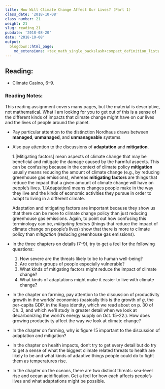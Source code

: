 ```yaml
---
title: How Will Climate Change Affect Our Lives? (Part 1)
class_date: '2018-10-08'
class_number: 21
weight: 21
slug: reading_21
pubdate: '2018-08-20'
date: '2018-10-08'
output:
  blogdown::html_page:
    md_extensions: +tex_math_single_backslash+compact_definition_lists
---
```

## Reading:

* Climate Casino, 6--9.

### Reading Notes:

This reading assignment covers many pages, but the material is descriptive, not mathematical.
What I am looking for you to get out of this is a sense of the different kinds of impacts that climate change might have on our lives and the lives of people around the planet.

* Pay particular attention to the distinction Nordhaus draws between **managed**, **unmanaged**, and **unmanageable** systems.
* Also pay attention to the discussions of **adaptation** and **mitigation**.

    1.[Mitigating factors] mean aspects of climate change that may be beneficial and mitigate the damage caused by the harmful aspects.
    This can be confusing because in the context of climate policy **mitigation** usually means reducing the amount of climate change
    (e.g., by reducing greenhouse gas emissions), whereas
    **mitigating factors** are things that reduce the impact that a given amount of climate change will have on people's lives.
    1.[Adaptation] means changes people make in the way they live and the kinds of economic activities they pursue in order to adapt to living in a different climate.

    Adaptation and mitigating factors are important because they show us that there can be more to climate change policy than just reducing greenhouse gas emissions.
    Again, to point out how confusing this terminology can be, _mitigating factors_ (things that reduce the impact of climate change on people's lives) show that there is more to climate policy than _mitigation_ (reducing greenhouse gas emissions).
* In the three chapters on details (7--9), try to get a feel for the following questions:

    1. How severe are the threats likely to be to human well-being?
    1. Are certain groups of people especially vulnerable?
    1. What kinds of mitigating factors might reduce the impact of climate change?
    1. What kinds of adaptations might make it easier to live with climate change?

* In the chapter on farming, pay attention to the discussion of productivity growth in the worlds' economies (basically this is the growth of $g$, the per-capita GDP, in the Kaya identity, which we read about on p. 30 of Ch. 3, and which we'll study in greater detail when we look at decarbonizing the world's energy supply on Oct. 15--22.). How does growing productivity affect the way we look at climate change?
* In the chapter on farming, why is figure 15 important to the discussion of adaptation and mitigation?
* In the chapter on health impacts, don't try to get every detail but do try to get a sense of what the biggest climate related threats to health are likely to be and what kinds of adaptive things people could do to fight them as temperatures rise.
* In the chapter on the oceans, there are two distinct threats: sea-level rise and ocean acidification. Get a feel for how each affects people's lives and what adaptations might be possible.
